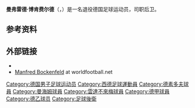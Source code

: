 {{expand|time=2017-03-20T15:19:45+00:00}}
{{refimprove|time=2017-03-20T15:19:45+00:00}}
{{Infobox football biography
| image          = 
| name           = Manfred Bockenfeld
| fullname       = 
| birth_date     = {{Birth date and age|1960|7|23|df=y}}
| birth_place    = [[西德|西德]][[叙德洛恩|叙德洛恩]]
| height         = {{Height|m=1.84|precision=0}}
| currentclub    = 
| clubnumber     = 
| position       = [[后卫_(足球)|后卫]]
| youthyears1    = 
| youthclubs1    = 
| years1         = 1978–1981
| clubs1         = [[博霍尔特足球俱乐部|博霍尔特]]
| caps1          = 
| goals1         =
| years2         = 1981–1987
| clubs2         = [[福尔图娜杜塞尔多夫|杜塞尔多夫]]
| caps2          = 178
| goals2         = 20
| years3         = 1987–1989
| clubs3         = [[瓦德霍夫曼海姆|瓦德霍夫曼海姆]]
| caps3          = 64
| goals3         = 12
| years4         = 1989–1994
| clubs4         = [[雲達不萊梅體育會|不莱梅]]
| caps4          = 94
| goals4         = 2
| years5         = 1994–1997
| clubs5         = [[博霍尔特足球俱乐部|博霍尔特]] 
| caps5          = 78
| goals5         = 12
| nationalyears1 = 1984
| nationalteam1  = [[德国国家足球队|西德]]
| nationalcaps1  = 1
| nationalgoals1 = 0
| manageryears1  = 1996
| managerclubs1  = [[博霍尔特足球俱乐部|博霍尔特]]<ref>{{cite web | url = http://www.kicker.de/news/fussball/bundesliga/vereine/1-bundesliga/2009-10/5497/trainer_trainer5497.html | title = Manfred Bockenfeld | language = de | publisher = kicker.de | accessdate = 30 December 2010 | archive-date = 2016-03-04 | archive-url = https://web.archive.org/web/20160304133857/http://www.kicker.de/news/fussball/bundesliga/vereine/1-bundesliga/2009-10/5497/trainer_trainer5497.html | dead-url = no }}</ref>
}}
'''曼弗雷德·博肯费尔德'''（{{lang-de|Manfred Bockenfeld}}，{{bd|1960年|7月23日|catIdx=Bockenfeld, Manfred}}）是一名退役德国足球运动员，司职后卫。
==参考资料==
{{reflist}}
==外部链接==
* {{Fussballdaten|bockenfeldmanfred|Manfred Bockenfeld}}
*[http://www.worldfootball.net/spieler_profil/manfred-bockenfeld/ Manfred Bockenfeld] {{Wayback|url=http://www.worldfootball.net/spieler_profil/manfred-bockenfeld/ |date=20121003104403 }} at worldfootball.net

{{DEFAULTSORT: Bockenfeld, Manfred}}
[[Category:德国男子足球运动员|Category:德国男子足球运动员]]
[[Category:西德足球運動員|Category:西德足球運動員]]
[[Category:德素多夫球員|Category:德素多夫球員]]
[[Category:曼海姆球員|Category:曼海姆球員]]
[[Category:雲達不來梅球員|Category:雲達不來梅球員]]
[[Category:德甲球員|Category:德甲球員]]
[[Category:德乙球员|Category:德乙球员]]
[[Category:足球後衛|Category:足球後衛]]
